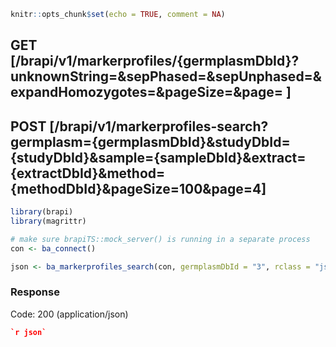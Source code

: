 ```r
knitr::opts_chunk$set(echo = TRUE, comment = NA)
```
## GET [/brapi/v1/markerprofiles/{germplasmDbId}?unknownString=&sepPhased=&sepUnphased=&expandHomozygotes=&pageSize=&page= ]

## POST [/brapi/v1/markerprofiles-search?germplasm={germplasmDbId}&studyDbId={studyDbId}&sample={sampleDbId}&extract={extractDbId}&method={methodDbId}&pageSize=100&page=4]

```r
library(brapi)
library(magrittr)

# make sure brapiTS::mock_server() is running in a separate process
con <- ba_connect()

json <- ba_markerprofiles_search(con, germplasmDbId = "3", rclass = "json")
```

### Response

Code: 200 (application/json)

```json
`r json`
```


